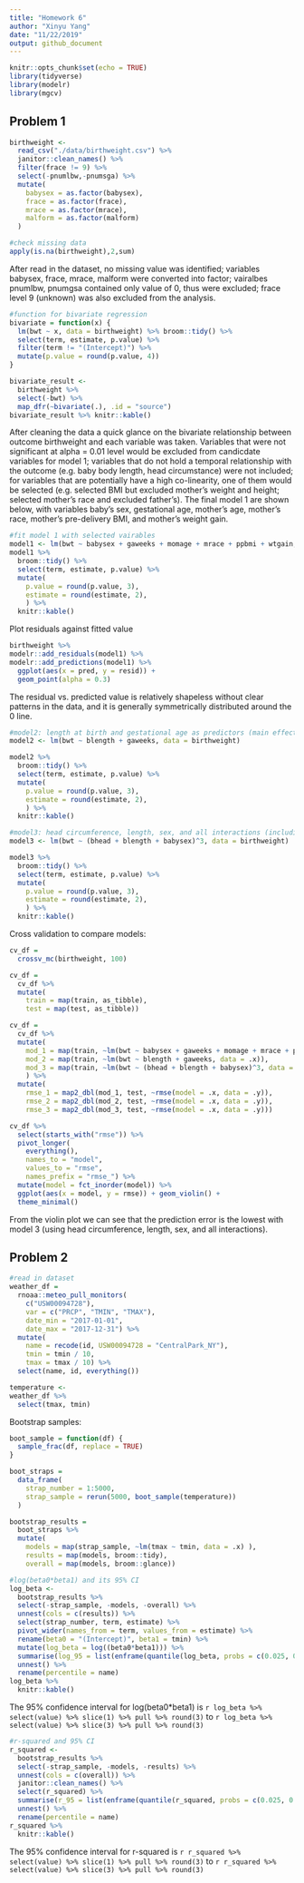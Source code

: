 ```yaml
---
title: "Homework 6"
author: "Xinyu Yang"
date: "11/22/2019"
output: github_document
---
```


```r
knitr::opts_chunk$set(echo = TRUE)
library(tidyverse)
library(modelr)
library(mgcv)
```

## Problem 1

```r
birthweight <-
  read_csv("./data/birthweight.csv") %>% 
  janitor::clean_names() %>% 
  filter(frace != 9) %>% 
  select(-pnumlbw,-pnumsga) %>% 
  mutate(
    babysex = as.factor(babysex),
    frace = as.factor(frace),
    mrace = as.factor(mrace),
    malform = as.factor(malform)
  )

#check missing data
apply(is.na(birthweight),2,sum)
```

After read in the dataset, no missing value was identified; variables babysex, frace, mrace, malform were converted into factor; vairalbes pnumlbw, pnumgsa contained only value of 0, thus were excluded; frace level 9 (unknown) was also excluded from the analysis.

```r
#function for bivariate regression
bivariate = function(x) {
  lm(bwt ~ x, data = birthweight) %>% broom::tidy() %>% 
  select(term, estimate, p.value) %>% 
  filter(term != "(Intercept)") %>% 
  mutate(p.value = round(p.value, 4))
}

bivariate_result <-
  birthweight %>% 
  select(-bwt) %>% 
  map_dfr(~bivariate(.), .id = "source")
bivariate_result %>% knitr::kable()
```

After cleaning the data a quick glance on the bivariate relationship between outcome birthweight and each variable was taken. Variables that were not significant at alpha = 0.01 level would be excluded from candicdate variables for model 1; variables that do not hold a temporal relationship with the outcome (e.g. baby body length, head circumstance) were not included; for variables that are potentially have a high co-linearity, one of them would be selected (e.g. selected BMI but excluded mother's weight and height; selected mother's race and excluded father's). The final model 1 are shown below, with variables baby's sex, gestational age, mother's age, mother's race, mother's pre-delivery BMI, and mother's weight gain.

```r
#fit model 1 with selected vairables
model1 <- lm(bwt ~ babysex + gaweeks + momage + mrace + ppbmi + wtgain, data = birthweight) 
model1 %>% 
  broom::tidy() %>% 
  select(term, estimate, p.value) %>% 
  mutate(
    p.value = round(p.value, 3),
    estimate = round(estimate, 2),
    ) %>% 
  knitr::kable()
```
   
Plot residuals against fitted value
```r
birthweight %>% 
modelr::add_residuals(model1) %>% 
modelr::add_predictions(model1) %>% 
  ggplot(aes(x = pred, y = resid)) +
  geom_point(alpha = 0.3)

```

The residual vs. predicted value is relatively shapeless without clear patterns in the data, and it is generally symmetrically distributed around the 0 line.
   
```r
#model2: length at birth and gestational age as predictors (main effects only)
model2 <- lm(bwt ~ blength + gaweeks, data = birthweight) 

model2 %>% 
  broom::tidy() %>% 
  select(term, estimate, p.value) %>% 
  mutate(
    p.value = round(p.value, 3),
    estimate = round(estimate, 2),
    ) %>% 
  knitr::kable()

#model3: head circumference, length, sex, and all interactions (including the three-way interaction)
model3 <- lm(bwt ~ (bhead + blength + babysex)^3, data = birthweight)

model3 %>% 
  broom::tidy() %>% 
  select(term, estimate, p.value) %>% 
  mutate(
    p.value = round(p.value, 3),
    estimate = round(estimate, 2),
    ) %>% 
  knitr::kable()
```
   
Cross validation to compare models:
```r
cv_df = 
  crossv_mc(birthweight, 100)

cv_df =
  cv_df %>% 
  mutate(
    train = map(train, as_tibble),
    test = map(test, as_tibble))

cv_df = 
  cv_df %>% 
  mutate(
    mod_1 = map(train, ~lm(bwt ~ babysex + gaweeks + momage + mrace + ppbmi + wtgain, data = .x)),
    mod_2 = map(train, ~lm(bwt ~ blength + gaweeks, data = .x)),
    mod_3 = map(train, ~lm(bwt ~ (bhead + blength + babysex)^3, data = .x))
    ) %>% 
  mutate(
    rmse_1 = map2_dbl(mod_1, test, ~rmse(model = .x, data = .y)),
    rmse_2 = map2_dbl(mod_2, test, ~rmse(model = .x, data = .y)),
    rmse_3 = map2_dbl(mod_3, test, ~rmse(model = .x, data = .y)))

cv_df %>% 
  select(starts_with("rmse")) %>% 
  pivot_longer(
    everything(),
    names_to = "model", 
    values_to = "rmse",
    names_prefix = "rmse_") %>% 
  mutate(model = fct_inorder(model)) %>% 
  ggplot(aes(x = model, y = rmse)) + geom_violin() +
  theme_minimal()
```

From the violin plot we can see that the prediction error is the lowest with model 3 (using head circumference, length, sex, and all interactions).

## Problem 2
```r
#read in dataset
weather_df = 
  rnoaa::meteo_pull_monitors(
    c("USW00094728"),
    var = c("PRCP", "TMIN", "TMAX"), 
    date_min = "2017-01-01",
    date_max = "2017-12-31") %>%
  mutate(
    name = recode(id, USW00094728 = "CentralPark_NY"),
    tmin = tmin / 10,
    tmax = tmax / 10) %>%
  select(name, id, everything())

temperature <-
weather_df %>% 
  select(tmax, tmin)

```

Bootstrap samples:
```r
boot_sample = function(df) {
  sample_frac(df, replace = TRUE)
}

boot_straps = 
  data_frame(
    strap_number = 1:5000,
    strap_sample = rerun(5000, boot_sample(temperature))
  )

bootstrap_results = 
  boot_straps %>% 
  mutate(
    models = map(strap_sample, ~lm(tmax ~ tmin, data = .x) ),
    results = map(models, broom::tidy),
    overall = map(models, broom::glance)) 

#log(beta0*beta1) and its 95% CI
log_beta <-
  bootstrap_results %>% 
  select(-strap_sample, -models, -overall) %>% 
  unnest(cols = c(results)) %>% 
  select(strap_number, term, estimate) %>% 
  pivot_wider(names_from = term, values_from = estimate) %>% 
  rename(beta0 = "(Intercept)", beta1 = tmin) %>% 
  mutate(log_beta = log((beta0*beta1))) %>% 
  summarise(log_95 = list(enframe(quantile(log_beta, probs = c(0.025, 0.5, 0.975))))) %>% 
  unnest() %>% 
  rename(percentile = name)
log_beta %>% 
  knitr::kable()
```

The 95% confidence interval for log(beta0*beta1) is `r log_beta %>% select(value) %>% slice(1) %>% pull %>% round(3)` to `r log_beta %>% select(value) %>% slice(3) %>% pull %>% round(3)`

```r
#r-squared and 95% CI
r_squared <-
  bootstrap_results %>% 
  select(-strap_sample, -models, -results) %>% 
  unnest(cols = c(overall)) %>% 
  janitor::clean_names() %>% 
  select(r_squared) %>% 
  summarise(r_95 = list(enframe(quantile(r_squared, probs = c(0.025, 0.5, 0.975))))) %>% 
  unnest() %>% 
  rename(percentile = name)
r_squared %>% 
  knitr::kable()
```

The 95% confidence interval for r-squared is `r r_squared %>% select(value) %>% slice(1) %>% pull %>% round(3)` to `r r_squared %>% select(value) %>% slice(3) %>% pull %>% round(3)`